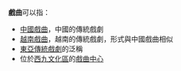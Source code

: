 
'''戲曲'''可以指：
* [[中國戲曲|中國戲曲]]，中國的傳統戲劇
* [[越南戲曲|越南戲曲]]，越南的傳統戲劇，形式與中國戲曲相似
*[[東亞傳統戲劇|東亞傳統戲劇]]的泛稱
* 位於[[西九文化區|西九文化區]]的[[戲曲中心|戲曲中心]]
{{disambig|cat=二字消歧义}}